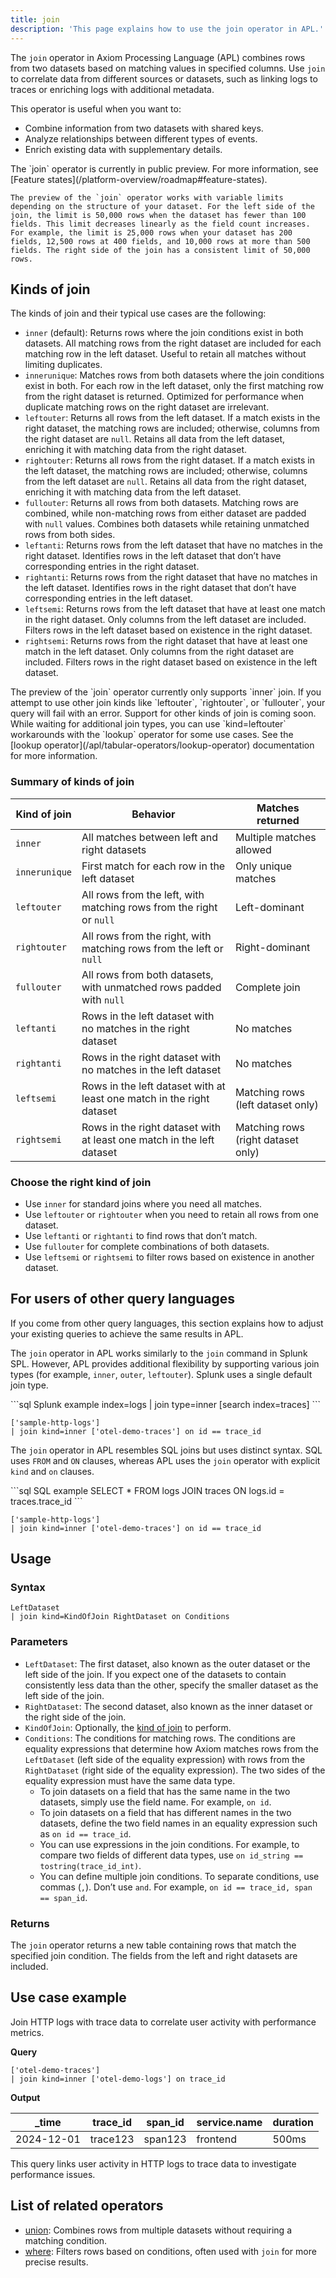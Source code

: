 ```yaml
---
title: join
description: 'This page explains how to use the join operator in APL.'
---
```


The `join` operator in Axiom Processing Language (APL) combines rows from two datasets based on matching values in specified columns. Use `join` to correlate data from different sources or datasets, such as linking logs to traces or enriching logs with additional metadata.

This operator is useful when you want to:

- Combine information from two datasets with shared keys.
- Analyze relationships between different types of events.
- Enrich existing data with supplementary details.

<Note>
    The `join` operator is currently in public preview. For more information, see [Feature states](/platform-overview/roadmap#feature-states).

    The preview of the `join` operator works with variable limits depending on the structure of your dataset. For the left side of the join, the limit is 50,000 rows when the dataset has fewer than 100 fields. This limit decreases linearly as the field count increases. For example, the limit is 25,000 rows when your dataset has 200 fields, 12,500 rows at 400 fields, and 10,000 rows at more than 500 fields. The right side of the join has a consistent limit of 50,000 rows.
</Note>

## Kinds of join

The kinds of join and their typical use cases are the following:

- `inner` (default): Returns rows where the join conditions exist in both datasets. All matching rows from the right dataset are included for each matching row in the left dataset. Useful to retain all matches without limiting duplicates.
- `innerunique`:  Matches rows from both datasets where the join conditions exist in both. For each row in the left dataset, only the first matching row from the right dataset is returned. Optimized for performance when duplicate matching rows on the right dataset are irrelevant.
- `leftouter`:  Returns all rows from the left dataset. If a match exists in the right dataset, the matching rows are included; otherwise, columns from the right dataset are `null`. Retains all data from the left dataset, enriching it with matching data from the right dataset.
- `rightouter`: Returns all rows from the right dataset. If a match exists in the left dataset, the matching rows are included; otherwise, columns from the left dataset are `null`. Retains all data from the right dataset, enriching it with matching data from the left dataset.
- `fullouter`: Returns all rows from both datasets. Matching rows are combined, while non-matching rows from either dataset are padded with `null` values. Combines both datasets while retaining unmatched rows from both sides.
- `leftanti`: Returns rows from the left dataset that have no matches in the right dataset. Identifies rows in the left dataset that don’t have corresponding entries in the right dataset.
- `rightanti`: Returns rows from the right dataset that have no matches in the left dataset. Identifies rows in the right dataset that don’t have corresponding entries in the left dataset.
- `leftsemi`: Returns rows from the left dataset that have at least one match in the right dataset. Only columns from the left dataset are included. Filters rows in the left dataset based on existence in the right dataset.
- `rightsemi`: Returns rows from the right dataset that have at least one match in the left dataset. Only columns from the right dataset are included. Filters rows in the right dataset based on existence in the left dataset.

<Warning>
The preview of the `join` operator currently only supports `inner` join. If you attempt to use other join kinds like `leftouter`, `rightouter`, or `fullouter`, your query will fail with an error. Support for other kinds of join is coming soon.
</Warning>

<Tip>
While waiting for additional join types, you can use `kind=leftouter` workarounds with the `lookup` operator for some use cases. See the [lookup operator](/apl/tabular-operators/lookup-operator) documentation for more information.
</Tip>

### Summary of kinds of join

| Kind of join      | Behavior                                                          | Matches returned           |
|--------------------|-----------------------------------------------------------------------|--------------------------------|
| `inner`            | All matches between left and right datasets                            | Multiple matches allowed       |
| `innerunique`      | First match for each row in the left dataset                            | Only unique matches            |
| `leftouter`        | All rows from the left, with matching rows from the right or `null`  | Left-dominant                  |
| `rightouter`       | All rows from the right, with matching rows from the left or `null`  | Right-dominant                 |
| `fullouter`        | All rows from both datasets, with unmatched rows padded with `null`    | Complete join                  |
| `leftanti`         | Rows in the left dataset with no matches in the right dataset            | No matches                     |
| `rightanti`        | Rows in the right dataset with no matches in the left dataset            | No matches                     |
| `leftsemi`         | Rows in the left dataset with at least one match in the right dataset    | Matching rows (left dataset only)|
| `rightsemi`        | Rows in the right dataset with at least one match in the left dataset    | Matching rows (right dataset only)|

### Choose the right kind of join

- Use `inner` for standard joins where you need all matches.
- Use `leftouter` or `rightouter` when you need to retain all rows from one dataset.
- Use `leftanti` or `rightanti` to find rows that don’t match.
- Use `fullouter` for complete combinations of both datasets.
- Use `leftsemi` or `rightsemi` to filter rows based on existence in another dataset.

## For users of other query languages

If you come from other query languages, this section explains how to adjust your existing queries to achieve the same results in APL.

<AccordionGroup>
<Accordion title="Splunk SPL users">

The `join` operator in APL works similarly to the `join` command in Splunk SPL. However, APL provides additional flexibility by supporting various join types (for example, `inner`, `outer`, `leftouter`). Splunk uses a single default join type.

<CodeGroup>
```sql Splunk example
index=logs | join type=inner [search index=traces]
```

```kusto APL equivalent
['sample-http-logs']
| join kind=inner ['otel-demo-traces'] on id == trace_id
```
</CodeGroup>

</Accordion>
<Accordion title="ANSI SQL users">

The `join` operator in APL resembles SQL joins but uses distinct syntax. SQL uses `FROM` and `ON` clauses, whereas APL uses the `join` operator with explicit `kind` and `on` clauses.

<CodeGroup>
```sql SQL example
SELECT *
FROM logs
JOIN traces
ON logs.id = traces.trace_id
```

```kusto APL equivalent
['sample-http-logs']
| join kind=inner ['otel-demo-traces'] on id == trace_id
```
</CodeGroup>

</Accordion>
</AccordionGroup>

## Usage

### Syntax

```kusto
LeftDataset
| join kind=KindOfJoin RightDataset on Conditions
```

### Parameters

- `LeftDataset`: The first dataset, also known as the outer dataset or the left side of the join. If you expect one of the datasets to contain consistently less data than the other, specify the smaller dataset as the left side of the join.
- `RightDataset`: The second dataset, also known as the inner dataset or the right side of the join.
- `KindOfJoin`: Optionally, the [kind of join](#kinds-of-join) to perform.
- `Conditions`: The conditions for matching rows. The conditions are equality expressions that determine how Axiom matches rows from the `LeftDataset` (left side of the equality expression) with rows from the `RightDataset` (right side of the equality expression). The two sides of the equality expression must have the same data type.
    - To join datasets on a field that has the same name in the two datasets, simply use the field name. For example, `on id`.
    - To join datasets on a field that has different names in the two datasets, define the two field names in an equality expression such as `on id == trace_id`.
    - You can use expressions in the join conditions. For example, to compare two fields of different data types, use `on id_string == tostring(trace_id_int)`.
    - You can define multiple join conditions. To separate conditions, use commas (`,`). Don’t use `and`. For example, `on id == trace_id, span == span_id`.

### Returns

The `join` operator returns a new table containing rows that match the specified join condition. The fields from the left and right datasets are included.

## Use case example

Join HTTP logs with trace data to correlate user activity with performance metrics.

**Query**

```kusto
['otel-demo-traces']
| join kind=inner ['otel-demo-logs'] on trace_id
```

**Output**

| _time | trace_id  | span_id | service.name | duration |
|-------------|-----------|----------------|-----------------|---|
| 2024-12-01  | trace123   | span123       | frontend | 500ms           |

This query links user activity in HTTP logs to trace data to investigate performance issues.

## List of related operators

- [union](/apl/tabular-operators/union-operator): Combines rows from multiple datasets without requiring a matching condition.
- [where](/apl/tabular-operators/where-operator): Filters rows based on conditions, often used with `join` for more precise results.